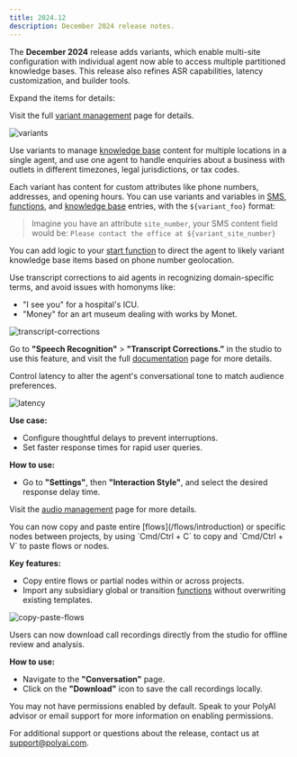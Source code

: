 ```yaml
---
title: 2024.12
description: December 2024 release notes.
---
```


The **December 2024** release adds variants, which enable multi-site configuration with individual agent now able to access multiple partitioned knowledge bases. This release also refines ASR capabilities,
latency customization, and builder tools.

Expand the items for details:

<AccordionGroup>

<Accordion title="Multi-site config" icon="sitemap">

<Tip> Visit the full [variant management](/variant-management/introduction) page for details. </Tip>

![variants](/images/release-notes/2443/variant-management.png)

Use variants to manage [knowledge base](/knowledge-base/introduction) content for multiple locations in a single agent, and use one agent to handle
enquiries about a business with outlets in different timezones, legal jurisdictions, or tax codes.

Each variant has content for custom attributes like phone numbers, addresses, and opening hours. You can use variants and variables in [SMS](/sms/introduction),
[functions](/function/introduction), and [knowledge base](/knowledge-base/introduction) entries, with the `${variant_foo}` format:

> Imagine you have an attribute `site_number`, your SMS content field would be:
> `Please contact the office at ${variant_site_number}`

<Tip>You can add logic to your [start function](/function/start-function) to direct the agent to likely variant knowledge base items
based on phone number geolocation.</Tip>

</Accordion>

<Accordion title="ASR updates" icon="microphone">

Use transcript corrections to aid agents in recognizing domain-specific terms, and avoid issues with homonyms like:

* "I see you" for a hospital's ICU.
* "Money" for an art museum dealing with works by Monet.

![transcript-corrections](/images/release-notes/2443/transcript-correction.png)

Go to **"Speech Recognition"** > **"Transcript Corrections."** in the studio to use this feature, and visit the full [documentation](/speech-recognition/introduction#configuring-transcript-corrections) page for more details.

</Accordion>

<Accordion title="Customize latency response delay" icon="hourglass-half">

Control latency to alter the agent's conversational tone to match audience preferences.

![latency](/images/release-notes/2443/interaction-style.png)

**Use case:**
- Configure thoughtful delays to prevent interruptions.
- Set faster response times for rapid user queries.

**How to use:**
- Go to **"Settings"**, then **"Interaction Style"**, and select the desired response delay time.

Visit the [audio management](/audio-management/introduction#interaction-style) page for more details.

</Accordion>

<Accordion title="Copy and paste flows" icon="copy">
You can now copy and paste entire [flows](/flows/introduction) or specific nodes between projects, by using `Cmd/Ctrl + C` to copy and `Cmd/Ctrl + V` to paste flows or nodes.

**Key features:**
- Copy entire flows or partial nodes within or across projects.
- Import any subsidiary global or transition [functions](/function/introduction) without overwriting existing templates.

![copy-paste-flows](/images/release-notes/2443/copy-paste-flows.png)

</Accordion>

<Accordion title="Call recordings download" icon="download">
Users can now download call recordings directly from the studio for offline review and analysis.

**How to use:**
- Navigate to the **"Conversation"** page.
- Click on the **"Download"** icon to save the call recordings locally.

<Note> You may not have permissions enabled by default. Speak to your PolyAI advisor or email support for more information on enabling permissions. </Note>

</Accordion>

</AccordionGroup>

For additional support or questions about the release, contact us at [support@polyai.com](mailto:support@polyai.com).
